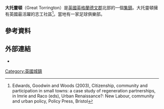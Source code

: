 {{Infobox UK place
|official_name=           Great Torrington
|static_image=[[File:Town_hall_torrington_050416.jpg|240px]]
|static_image_caption=
|country =                英格蘭
|latitude=                50.953
|longitude=               -4.141
|shire_district=          [[Torridge|Torridge]]
|shire_county =           [[德文郡|德文郡]]
|region=                  西南英格蘭
|post_town=               TORRINGTON
|postcode_district=       EX38
|postcode_area=           EX   
|dial_code=               01805
|os_grid_reference=       SS4919
|constituency_westminster=[[托里奇和西德文_(英國國會選區)|托里奇和西德文]]
}}
'''大托靈頓'''（Great Torrington）是[[英國|英國]][[英格蘭|英格蘭]][[德文郡|德文郡]]北部的一個[[集镇|集鎮]]。大托靈頓擁有英國最活躍的志工社區<ref>Edwards, Goodwin and Woods (2003), Citizenship, community and participation in small towns: a case study of regeneration partnerships, in Imrie and Raco (eds), Urban Renaissance?: New Labour, community and urban policy, Policy Press, Bristol</ref>。當地有一家足球俱樂部。
==參考資料==
{{Reflist}}
==外部連結==
*{{dmoz|/Regional/Europe/United_Kingdom/England/Devon/Great_Torrington/}}
[[Category:英國城鎮|Category:英國城鎮]]